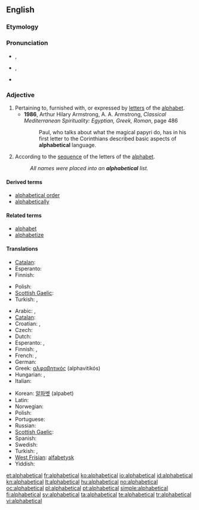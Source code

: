==English==

===Etymology===
{{suffix|alphabetic|al}}

===Pronunciation===
* {{a|UK}} {{IPA|/ˌælf.əˈbɛt.ɪk.əl/}}, {{SAMPA|/%{lf.@"bEt.Ik.@l/}}
* {{a|GenAM}} {{IPA|/ˌælfəˈbɛdɪkəl/}}, {{SAMPA|/%{lf@"bEdIk@l/}}
*: {{audio|en-us-alphabetical.ogg|Audio (US)}}
* {{hyphenation|al|pha|bet|ic|al}}

===Adjective===
{{en-adj}}

# Pertaining to, furnished with, or expressed by [[letter]]s of the [[alphabet]].
#* '''1986''', Arthur Hilary Armstrong, A. A. Armstrong, ''Classical Mediterranean Spirituality: Egyptian, Greek, Roman''‎, page 486
#*: Paul, who talks about what the magical papyri do, has in his first letter to the Corinthians described basic aspects of '''alphabetical''' language.
# According to the [[sequence]] of the letters of the [[alphabet]].
#: ''All names were placed into an '''alphabetical''' list.''

====Derived terms====
* [[alphabetical order]]
* [[alphabetically]]

====Related terms====
* [[alphabet]]
* [[alphabetize]]

====Translations====
{{trans-top|pertaining to the alphabet}}
* [[Catalan]]: {{t|ca|alfabètic}}
* Esperanto: {{t-|eo|alfabeta|xs=Esperanto}}
* Finnish: {{t+|fi|aakkosellinen}}
{{trans-mid}}
* Polish: {{t+|pl|alfabetyczny|m}}
* [[Scottish Gaelic]]: {{t|gd|aibidileach}}
* Turkish: {{t|tr|alfabetik}},  {{t+|tr|abecesel}}
{{trans-bottom}}

{{trans-top|in the sequence of the letters of the alphabet}}
* Arabic: {{Arab|[[الفبائي|ألِفْبَائِيّ]]}} {{IPAchar|(’alifbá’i)}}, {{Arab|[[ابجدي|أبجَدِيّ]]}} {{IPAchar|(’abjádi)}}
* [[Catalan]]: {{t|ca|alfabètic}}
* Croatian: {{t-|hr|abecedni|alt=ȁbecēdnī}}, {{t-|hr|alfabetski|alt=alfàbētskī}}
* Czech: {{t+|cs|abecední|m}}
* Dutch: {{t+|nl|alfabetisch}}
* Esperanto: {{t|eo|laŭalfabeta|xs=Esperanto}},  {{t-|eo|alfabeta|xs=Esperanto}}
* Finnish: {{t+|fi|aakkoset|alt=aakkos-}}, {{t+|fi|aakkosellinen}}
* French: {{t+|fr|alphabétique}}, {{t+|fr|abécédaire}}
* German: {{t+|de|alphabetisch}}
* Greek: [[αλφαβητικός]] (alphavitikós)
* Hungarian: {{t|hu|alfabetikus}}, {{t|hu|ábécérendi}}
* Italian: {{t+|it|alfabetico}}
{{trans-mid}}
* Korean: [[알파벳]] (alpabet)
* Latin: {{t-|la|abecedarius}}
* Norwegian: {{t+|no|alfabetisk}}
* Polish: {{t+|pl|alfabetyczny|m}}
* Portuguese: {{t+|pt|alfabético}}
* Russian: {{t+|ru|алфавитный|tr=alfavítnyj}}
* [[Scottish Gaelic]]: {{t|gd|aibidileach}}
* Spanish: {{t-|es|alfabético}}
* Swedish: {{t+|sv|alfabetisk}}
* Turkish: {{t|tr|alfabetik sırayla}},  {{t|tr|alfabetik olarak}}
* [[West Frisian]]: [[alfabetysk]]
* Yiddish: {{t|yi|אַלפֿאַבעטיש|tr=alfabetish|sc=Hebr}}
{{trans-bottom}}

[[et:alphabetical]]
[[fr:alphabetical]]
[[ko:alphabetical]]
[[io:alphabetical]]
[[id:alphabetical]]
[[kn:alphabetical]]
[[lt:alphabetical]]
[[hu:alphabetical]]
[[no:alphabetical]]
[[oc:alphabetical]]
[[pl:alphabetical]]
[[pt:alphabetical]]
[[simple:alphabetical]]
[[fi:alphabetical]]
[[sv:alphabetical]]
[[ta:alphabetical]]
[[te:alphabetical]]
[[tr:alphabetical]]
[[vi:alphabetical]]